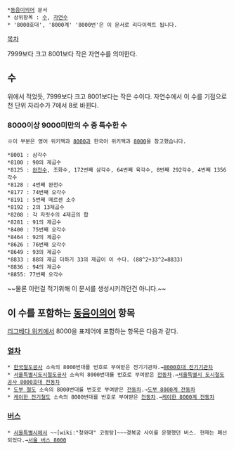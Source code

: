  *[[동음이의어]] 문서
 * 상위항목 : [[수]], [[자연수]]
 * '8000호대', '8000계' '8000번'은 이 문서로 리다이렉트 됩니다.

[[목차]]

7999보다 크고 8001보다 작은 자연수를 의미한다.

== 수 ==
위에서 적었듯, 7999보다 크고 8001보다는 작은 수이다. 자연수에서 이 수를 기점으로 천 단위 자리수가 7에서 8로 바뀐다.

=== 8000이상 9000미만의 수 중 특수한 수 ===
 ※이 부분은 영어 위키백과 [http://en.wikipedia.org/wiki/8000_(number) 8000과] 한국어 위키백과 [http://ko.wikipedia.org/wiki/8000 8000]을 참고했습니다.

 *8001 : 삼각수
 *8100 : 90의 제곱수
 *8125 : [[완전수]], 조화수, 172번째 삼각수, 64번째 육각수, 8번째 292각수, 4번째 1356각수
 *8128 : 4번째 완전수
 *8177 : 74번째 오각수
 *8191 : 5번째 메르센 소수
 *8192 : 2의 13제곱수
 *8208 : 각 자릿수의 4제곱의 합
 *8281 : 91의 제곱수
 *8400 : 75번째 오각수
 *8464 : 92의 제곱수
 *8626 : 76번째 오각수
 *8649 : 93의 제곱수
 *8833 : 88의 제곱 더하기 33의 제곱이 이 수다. (88^2+33^2=8833)
 *8836 : 94의 제곱수
 *8855: 77번째 오각수

~~물론 이런걸 적기위해 이 문서를 생성시키려던건 아니다.~~

== 이 수를 포함하는 [[동음이의어]] 항목 ==
[[리그베다 위키]]에서 8000을 표제어에 포함하는 항목은 다음과 같다.

=== [[열차]] ===
 * [[한국철도공사]] 소속의 8000번대를 번호로 부여받은 전기기관차.→[[8000호대 전기기관차]]
 * [[서울특별시도시철도공사]] 소속의 8000번대를 번호로 부여받은 [[전동차]].→[[서울특별시 도시철도공사 8000호대 전동차]]
 * [[도부 철도]] 소속의 8000번대를 번호로 부여받은 [[전동차]].→[[도부 8000계 전동차]]
 * [[케이한 전기철도]] 소속의 8000번대를 번호로 부여받은 [[전동차]].→[[케이한 8000계 전동차]]

=== [[버스]] ===
 * [[서울특별시]]에서 ~~[wiki:"청와대" 코렁탕]~~~경복궁 사이를 운행했던 버스. 현재는 폐선되었다.→[[서울 버스 8000]]
